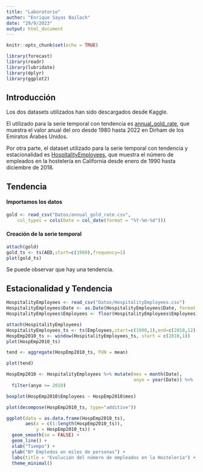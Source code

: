 ```yaml
---
title: "Laboratorio"
author: "Enrique Sayas Bailach"
date: "29/9/2023"
output: html_document
---
```


```r
knitr::opts_chunk$set(echo = TRUE)
```

```r
library(forecast)
library(readr)
library(lubridate)
library(dplyr)
library(ggplot2)
```

## Introducción

Los dos datasets utilizados han sido descargados desde Kaggle.

El utilizado para la serie temporal con tendencia es [annual_gold_rate](https://www.kaggle.com/datasets/hemil26/gold-rates-1985-jan-2022), que muestra el valor anual del oro desde 1980 hasta 2022 en Dirham de los Emiratos Árabes Unidos.

Por otra parte, el dataset utilizado para la serie temporal con tendencia y estacionalidad es [HospitalityEmployees](https://www.kaggle.com/datasets/gabrielsantello/hospitality-employees-time-series-dataset/data), que muestra el número de empleados en la hostelería en California desde enero de 1990 hasta diciembre de 2018.

## Tendencia

#### Importamos los datos

```r
gold <- read_csv("Datos/annual_gold_rate.csv", 
    col_types = cols(Date = col_date(format = "%Y-%m-%d")))
```

#### Creación de la serie temporal

```r
attach(gold)
gold_ts <- ts(AED,start=c(1980),frequency=1)
plot(gold_ts)
```

Se puede observar que hay una tendencia.

## Estacionalidad y Tendencia

```r
HospitalityEmployees <- read_csv("Datos/HospitalityEmployees.csv")
HospitalityEmployees$Date <- as.Date(HospitalityEmployees$Date, format = "%m/%d/%Y")
HospitalityEmployees$Employees <- floor(HospitalityEmployees$Employees)
```

```r
attach(HospitalityEmployees)
HospitalityEmployees_ts <- ts(Employees,start=c(1990,1),end=c(2018,12),frequency=12)
HospEmp2010_ts <- window(HospitalityEmployees_ts, start = c(2010,1))
plot(HospEmp2010_ts)
```

```r
tend <- aggregate(HospEmp2010_ts, FUN = mean)
```

```r
plot(tend)
```

```r
HospEmp2010 <- HospitalityEmployees %>% mutate(mes = month(Date),
                                               anyo = year(Date)) %>% 
  filter(anyo >= 2010)
```

```r
boxplot(HospEmp2010$Employees ~ HospEmp2010$mes)
```

```r
plot(decompose(HospEmp2010_ts, type="additive"))
```

```r
ggplot(data = as.data.frame(HospEmp2010_ts),
       aes(x = c(1:length(HospEmp2010_ts)),
           y = HospEmp2010_ts)) +
  geom_smooth(se = FALSE) +
  geom_line() +
  xlab("Tiempo") +
  ylab("Nº Empledos en miles de personas") +
  labs(title = "Evolución del número de empleados en la Hostelería") +
  theme_minimal()
```

